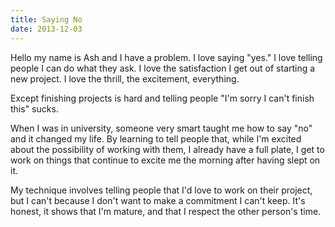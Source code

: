 ```yaml
---
title: Saying No
date: 2013-12-03
---
```



Hello my name is Ash and I have a problem. I love saying "yes." I love telling people I can do what they ask. I love the satisfaction I get out of starting a new project. I love the thrill, the excitement, everything.

Except finishing projects is hard and telling people "I'm sorry I can't finish this" sucks.

When I was in university, someone very smart taught me how to say "no" and it changed my life. By learning to tell people that, while I'm excited about the possibility of working with them, I already have a full plate, I get to work on things that continue to excite me the morning after having slept on it.

My technique involves telling people that I'd love to work on their project, but I can't because I don't want to make a commitment I can't keep. It's honest, it shows that I'm mature, and that I respect the other person's time.


  